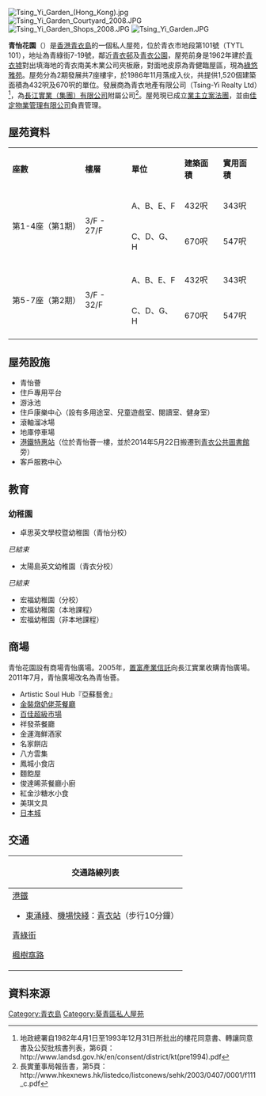 [[File:Tsing_Yi_Garden_(Hong_Kong).jpg|thumb]]
[[File:Tsing_Yi_Garden_Courtyard_2008.JPG|thumb]]
[[File:Tsing_Yi_Garden_Shops_2008.JPG|thumb]]
[[File:Tsing_Yi_Garden.JPG|thumb]]

'''青怡花園'''（{{lang-en|'''Tsing Yi Garden'''}}）是[[香港|香港]][[青衣島|青衣島]]的一個私人屋苑，位於青衣市地段第101號（TYTL 101），地址為青綠街7-19號，鄰近[[青衣邨|青衣邨]]及[[青衣公園|青衣公園]]，屋苑前身是1962年建於[[青衣墟|青衣墟]]對出填海地的青衣南美木業公司夾板廠，對面地皮原為青健臨屋區，現為[[綠悠雅苑|綠悠雅苑]]。屋苑分為2期發展共7座樓宇，於1986年11月落成入伙，共提供1,520個建築面積為432呎及670呎的單位。發展商為青衣地產有限公司（Tsing-Yi Realty Ltd）<ref>地政總署自1982年4月1日至1993年12月31日所批出的樓花同意書、轉讓同意書及公契批核書列表，第6頁：http://www.landsd.gov.hk/en/consent/district/kt(pre1994).pdf</ref>，為[[長江實業（集團）有限公司|長江實業（集團）有限公司]]附屬公司<ref>長實董事局報告書，第5頁：http://www.hkexnews.hk/listedco/listconews/sehk/2003/0407/0001/f111_c.pdf</ref>。屋苑現已成立[[業主立案法團|業主立案法團]]，並由[[佳定物業管理有限公司|佳定物業管理有限公司]]負責管理。

==屋苑資料==

{| class="wikitable"
| '''座數'''
| '''樓層'''
| '''單位'''
| '''建築面積'''
| '''實用面積'''
|-
|rowspan=2| 第1-4座（第1期）
|rowspan=2| 3/F - 27/F
| A、B、E、F
| 432呎
| 343呎
|-
| C、D、G、H
| 670呎
| 547呎
|-
|-
|rowspan=2| 第5-7座（第2期）
|rowspan=2| 3/F - 32/F
| A、B、E、F
| 432呎
| 343呎
|-
| C、D、G、H
| 670呎
| 547呎
|-
|}

==屋苑設施==
* 青怡薈
* 住戶專用平台
* 游泳池
* 住戶康樂中心（設有多用途室、兒童遊戲室、閱讀室、健身室）
* 滾軸溜冰場
* 地庫停車場
* [[港鐵特惠站|港鐵特惠站]]（位於青怡薈一樓，並於2014年5月22日搬遷到[[青衣公共圖書館|青衣公共圖書館]]旁）
* 客戶服務中心

==教育==
===幼稚園===
*卓思英文學校暨幼稚園（青怡分校）
;''已結束''
*太陽島英文幼稚園（青衣分校）
;''已結束''
*宏福幼稚園（分校）
*宏福幼稚園（本地課程）
*宏福幼稚園（非本地課程）

==商場==
青怡花園設有商場青怡廣場。2005年，[[置富產業信託|置富產業信託]]向長江實業收購青怡廣場。2011年7月，青怡廣場改名為青怡薈。

*Artistic Soul Hub『亞蘇藝舍』
* [[金裝燉奶佬茶餐廳|金裝燉奶佬茶餐廳]]
* [[百佳超級市場|百佳超級市場]]
* 祥發茶餐廳
* 金運海鮮酒家
* 名家餅店
* 八方雲集
* 鳳城小食店
* 麵飽屋
* 俊達晞茶餐廳小廚
* 紅金沙糖水小食
* 美琪文具
* [[日本城|日本城]]

==交通==
{| class="mw-collapsible mw-collapsed wikitable" style="background:white; margin: 0 auto; width: auto;" 
! 交通路線列表
|-
|
;[[港鐵|港鐵]]
*{{color|{{東涌綫色彩}}|█}}[[東涌綫|東涌綫]]、{{color|{{機場快綫色彩}}|█}}[[機場快綫_(港鐵)|機場快綫]]：[[青衣站|青衣站]]（步行10分鐘）
;[[青綠街|青綠街]]
{{九龍新界巴士簡單列表|41A|41M|44|249M}}{{新界專線小巴簡單列表|88|88A|88E|402S|409|409K|409S}}{{新界居民巴士簡單列表|NR45}}
;[[楓樹窩路|楓樹窩路]]
{{九龍新界巴士簡單列表|41|42C|43B|44|44M|49P|49X|243M|N41X|N241|X42C}}{{大嶼山巴士簡單列表|E32}}{{過海隧道巴士簡單列表|948|948A|948E|948P}}{{新界專線小巴簡單列表|88|401}}
|}

==資料來源==
<small><references /></small>

[[Category:青衣島|Category:青衣島]]
[[Category:葵青區私人屋苑|Category:葵青區私人屋苑]]